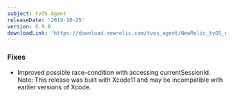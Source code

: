 ```yaml
---
subject: tvOS Agent
releaseDate: '2019-10-25'
version: 6.9.0
downloadLink: 'https://download.newrelic.com/tvos_agent/NewRelic_tvOS_Agent_6.9.0.zip'
---
```


### Fixes

* Improved possible race-condition with accessing currentSessionId. Note: This release was built with Xcode11 and may be incompatible with earlier versions of Xcode.

